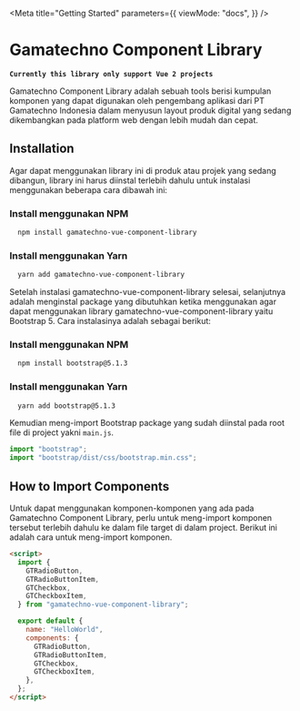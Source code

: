 
<Meta
  title="Getting Started"
  parameters={{
    viewMode: "docs",
  }}
/>

# Gamatechno Component Library

**`Currently this library only support Vue 2 projects`**

Gamatechno Component Library adalah sebuah tools berisi kumpulan komponen yang dapat digunakan oleh pengembang aplikasi dari PT Gamatechno Indonesia dalam menyusun layout produk digital yang sedang dikembangkan pada platform web dengan lebih mudah dan cepat.

## Installation

Agar dapat menggunakan library ini di produk atau projek yang sedang dibangun, library ini harus diinstal terlebih dahulu untuk instalasi menggunakan beberapa cara dibawah ini:

### Install menggunakan NPM

```bash
  npm install gamatechno-vue-component-library
```

### Install menggunakan Yarn

```bash
  yarn add gamatechno-vue-component-library
```

Setelah instalasi gamatechno-vue-component-library selesai, selanjutnya adalah menginstal package yang dibutuhkan ketika menggunakan agar dapat menggunakan library gamatechno-vue-component-library yaitu Bootstrap 5. Cara instalasinya adalah sebagai berikut:

### Install menggunakan NPM

```bash
  npm install bootstrap@5.1.3
```

### Install menggunakan Yarn

```bash
  yarn add bootstrap@5.1.3
```

Kemudian meng-import Bootstrap package yang sudah diinstal pada root file di project yakni `main.js`.

```js
import "bootstrap";
import "bootstrap/dist/css/bootstrap.min.css";
```

## How to Import Components

Untuk dapat menggunakan komponen-komponen yang ada pada Gamatechno Component Library, perlu untuk meng-import komponen tersebut terlebih dahulu ke dalam file target di dalam project. Berikut ini adalah cara untuk meng-import komponen.

```html
<script>
  import {
    GTRadioButton,
    GTRadioButtonItem,
    GTCheckbox,
    GTCheckboxItem,
  } from "gamatechno-vue-component-library";

  export default {
    name: "HelloWorld",
    components: {
      GTRadioButton,
      GTRadioButtonItem,
      GTCheckbox,
      GTCheckboxItem,
    },
  };
</script>
```
